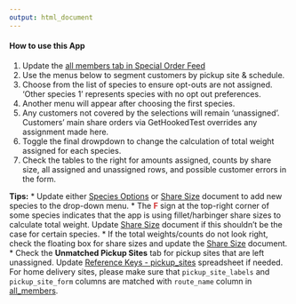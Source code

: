 ```yaml
---
output: html_document
---
```


#### How to use this App

1. Update the [all members tab in Special Order Feed](https://docs.google.com/spreadsheets/d/1WIijF4CsRumAiOl50OMJUH6GM6ZKUiArhxjLiOiT9Lk/edit#gid=570461607)
2. Use the menus below to segment customers by pickup site & schedule.
3. Choose from the list of species to ensure opt-outs are not assigned. 'Other species 1' represents species with no opt out preferences.
4. Another menu will appear after choosing the first species.
5. Any customers not covered by the selections will remain 'unassigned'. Customers' main share orders via GetHookedTest overrides any assignment made here.
6. Toggle the final drowpdown to change the calculation of total weight assigned for each species.
7. Check the tables to the right for amounts assigned, counts by share size, all assigned and unassigned rows, and possible customer errors in the form.

**Tips:**
* Update either [Species Options](https://docs.google.com/spreadsheets/d/1-8f7wh3ebdb7KpcCc__VfqHoKCkL0VoIiiruBCzckXw/edit#gid=1819169532) or [Share Size](https://docs.google.com/spreadsheets/d/1-8f7wh3ebdb7KpcCc__VfqHoKCkL0VoIiiruBCzckXw/edit#gid=633942957) document to add new species to the drop-down menu.
* The <strong style='color:#d32f2f;'>F</strong> sign at the top-right corner of some species indicates that the app is using fillet/harbinger share sizes to calculate total weight. Update [Share Size](https://docs.google.com/spreadsheets/d/1-8f7wh3ebdb7KpcCc__VfqHoKCkL0VoIiiruBCzckXw/edit#gid=633942957) document if this shouldn't be the case for certain species.
* If the total weights/counts do not look right, check the floating box for share sizes and update the [Share Size](https://docs.google.com/spreadsheets/d/1-8f7wh3ebdb7KpcCc__VfqHoKCkL0VoIiiruBCzckXw/edit#gid=633942957) document. 
* Check the **Unmatched Pickup Sites** tab for pickup sites that are left unassigned. Update [Reference Keys - pickup_sites](https://docs.google.com/spreadsheets/d/12uKbv9IXcIXMIFGZNHUMgjlAb8i1zbIPFYzUrtDQXRk/edit#gid=0) spreadsheet if needed. For home delivery sites, please make sure that `pickup_site_labels` and `pickup_site_form` columns are matched with `route_name` column in [all_members](https://docs.google.com/spreadsheets/d/1WIijF4CsRumAiOl50OMJUH6GM6ZKUiArhxjLiOiT9Lk/edit#gid=570461607).

<br/>
